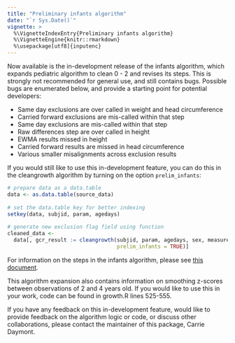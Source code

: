 ```yaml
---
title: "Preliminary infants algorithm"
date: "`r Sys.Date()`"
vignette: >
  %\VignetteIndexEntry{Preliminary infants algorithm}
  %\VignetteEngine{knitr::rmarkdown}
  %\usepackage[utf8]{inputenc}
---
```


Now available is the in-development release of the infants algorithm, which expands pediatric algorithm to clean 0 - 2 and revises its steps. This is strongly not recommended for general use, and still contains bugs. Possible bugs are enumerated below, and provide a starting point for potential developers:
 
- Same day exclusions are over called in weight and head circumference
- Carried forward exclusions are mis-called within that step
- Same day exclusions are mis-called within that step
- Raw differences step are over called in height
- EWMA results missed in height
- Carried forward results are missed in head circumference
- Various smaller misalignments across exclusion results
 
If you would still like to use this in-development feature, you can do this in the cleangrowth algorithm by turning on the option `prelim_infants`:
 
```r
# prepare data as a data.table
data <- as.data.table(source_data)
 
# set the data.table key for better indexing
setkey(data, subjid, param, agedays)
 
# generate new exclusion flag field using function
cleaned_data <- 
  data[, gcr_result := cleangrowth(subjid, param, agedays, sex, measurement,
                                   prelim_infants = TRUE)]
```
 
For information on the steps in the infants algorithm, please see [this document](https://github.com/carriedaymont/growthcleanr/blob/main/vignettes/Infant-Algorithm-Documentation-2023-08-22-0833.pdf).
 
This algorithm expansion also contains information on smoothing z-scores between observations of 2 and 4 years old. If you would like to use this in your work, code can be found in growth.R lines 525-555.
 
If you have any feedback on this in-development feature, would like to provide feedback on the algorithm logic or code, or discuss other collaborations, please contact the maintainer of this package, Carrie Daymont.

